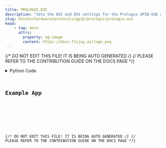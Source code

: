 ```yaml
---
title: PROLOGIX_EOI
description: "Sets the EOI and EOS settings for the Prologix GPIB-USB adapter."
slug: blocks/hardware/protocols/gpib/prologix/prologix-eoi
head:
    - tag: meta
      attrs:
        property: og:image
        content: https://docs.flojoy.ai/logo.png
---
```


{/* DO NOT EDIT THIS FILE! IT IS BEING AUTO GENERATED */}
{/* PLEASE REFER TO THE CONTRIBUTION GUIDE ON THE DOCS PAGE */}


<DownloadStudioBanner />
<PythonDocsDisplay docstring={block_data["docstring"]} />
<details>
<summary>Python Code</summary>



<Code code={pythonCode} lang="py" wrap theme="dracula" />

[Find this Flojoy Block on GitHub](https://github.com/flojoy-ai/blocks/blob/main/blocks/HARDWARE/PROTOCOLS/GPIB/PROLOGIX/PROLOGIX_EOI/PROLOGIX_EOI.py)

</details>

## Example App


<GetHelpWidget />


<AppDisplay app={app} blockName="PROLOGIX_EOI" client:visible />


<Example />

{/* DO NOT EDIT THIS FILE! IT IS BEING AUTO GENERATED */}
{/* PLEASE REFER TO THE CONTRIBUTION GUIDE ON THE DOCS PAGE */}

